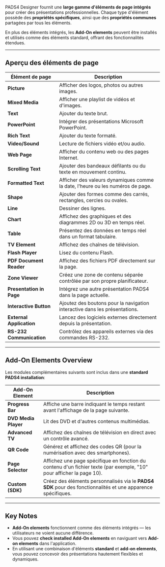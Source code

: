 PADS4 Designer fournit une **large gamme d'éléments de page intégrés** pour créer des présentations professionnelles. Chaque type d'élément possède des **propriétés spécifiques**, ainsi que des **propriétés communes** partagées par tous les éléments.

En plus des éléments intégrés, les **Add-On elements** peuvent être installés et utilisés comme des éléments standard, offrant des fonctionnalités étendues.

***

## **Aperçu des éléments de page**

| **Élément de page**      | **Description**                                                                |
| ------------------------ | ------------------------------------------------------------------------------ |
| **Picture**              | Afficher des logos, photos ou autres images.                                   |
| **Mixed Media**          | Afficher une playlist de vidéos et d'images.                                   |
| **Text**                 | Ajouter du texte brut.                                                         |
| **PowerPoint**           | Intégrer des présentations Microsoft PowerPoint.                               |
| **Rich Text**            | Ajouter du texte formaté.                                                      |
| **Video/Sound**          | Lecture de fichiers vidéo et/ou audio.                                         |
| **Web Page**             | Afficher du contenu web ou des pages Internet.                                 |
| **Scrolling Text**       | Ajouter des bandeaux défilants ou du texte en mouvement continu.               |
| **Formatted Text**       | Afficher des valeurs dynamiques comme la date, l'heure ou les numéros de page. |
| **Shape**                | Ajouter des formes comme des carrés, rectangles, cercles ou ovales.            |
| **Line**                 | Dessiner des lignes.                                                           |
| **Chart**                | Affichez des graphiques et des diagrammes 2D ou 3D en temps réel.              |
| **Table**                | Présentez des données en temps réel dans un format tabulaire.                  |
| **TV Element**           | Affichez des chaînes de télévision.                                            |
| **Flash Player**         | Lisez du contenu Flash.                                                        |
| **PDF Document Reader**  | Affichez des fichiers PDF directement sur la page.                             |
| **Zone Viewer**          | Créez une zone de contenu séparée contrôlée par son propre planificateur.      |
| **Presentation in Page** | Intégrez une autre présentation PADS4 dans la page actuelle.                   |
| **Interactive Button**   | Ajoutez des boutons pour la navigation interactive dans les présentations.     |
| **External Application** | Lancez des logiciels externes directement depuis la présentation.              |
| **RS-232 Communication** | Contrôlez des appareils externes via des commandes RS-232.                     |

***

## **Add-On Elements Overview**

Les modules complémentaires suivants sont inclus dans une **standard PADS4 installation**:

| **Add-On Element**   | **Description**                                                                                                      |
| -------------------- | -------------------------------------------------------------------------------------------------------------------- |
| **Progress Bar**     | Affiche une barre indiquant le temps restant avant l'affichage de la page suivante.                                  |
| **DVD Media Player** | Lit des DVD et d'autres contenus multimédias.                                                                        |
| **Advanced TV**      | Affichez des chaînes de télévision en direct avec un contrôle avancé.                                                |
| **QR Code**          | Générez et affichez des codes QR (pour la numérisation avec des smartphones).                                        |
| **Page Selector**    | Affichez une page spécifique en fonction du contenu d'un fichier texte (par exemple, "10" pour afficher la page 10). |
| **Custom (SDK)**     | Créez des éléments personnalisés via le **PADS4 SDK** pour des fonctionnalités et une apparence spécifiques.         |

***

## **Key Notes**

* **Add-On elements** fonctionnent comme des éléments intégrés — les utilisateurs ne voient aucune différence.
* Vous pouvez **check installed Add-On elements** en naviguant vers **Add-on elements** dans l'application.
* En utilisant une combinaison d'éléments **standard** et **add-on elements**, vous pouvez concevoir des présentations hautement flexibles et dynamiques.
